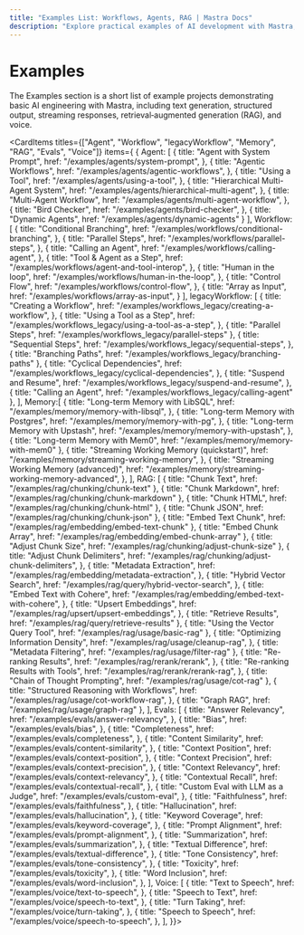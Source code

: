 ```yaml
---
title: "Examples List: Workflows, Agents, RAG | Mastra Docs"
description: "Explore practical examples of AI development with Mastra, including text generation, RAG implementations, structured outputs, and multi-modal interactions. Learn how to build AI applications using OpenAI, Anthropic, and Google Gemini."
---
```



# Examples

The Examples section is a short list of example projects demonstrating basic AI engineering with Mastra, including text generation, structured output, streaming responses, retrieval‐augmented generation (RAG), and voice.

<CardItems titles={["Agent", "Workflow", "legacyWorkflow", "Memory", "RAG", "Evals", "Voice"]} items={
  {
    Agent: [
      {
        title: "Agent with System Prompt",
        href: "/examples/agents/system-prompt",
      },
      {
        title: "Agentic Workflows",
        href: "/examples/agents/agentic-workflows",
      },
      {
        title: "Using a Tool",
        href: "/examples/agents/using-a-tool",
      },
      {
        title: "Hierarchical Multi-Agent System",
        href: "/examples/agents/hierarchical-multi-agent",
      },
      {
        title: "Multi-Agent Workflow",
        href: "/examples/agents/multi-agent-workflow",
      },
      {
        title: "Bird Checker",
        href: "/examples/agents/bird-checker",
      },
      {
        title: "Dynamic Agents",
        href: "/examples/agents/dynamic-agents"
      }
    ],
    Workflow: [
      {
        title: "Conditional Branching",
        href: "/examples/workflows/conditional-branching",
      },
      {
        title: "Parallel Steps",
        href: "/examples/workflows/parallel-steps",
      },
      {
        title: "Calling an Agent",
        href: "/examples/workflows/calling-agent",
      },
      {
        title: "Tool & Agent as a Step",
        href: "/examples/workflows/agent-and-tool-interop",
      },
      {
        title: "Human in the loop",
        href: "/examples/workflows/human-in-the-loop",
      },
      {
        title: "Control Flow",
        href: "/examples/workflows/control-flow",
      },
      {
        title: "Array as Input",
        href: "/examples/workflows/array-as-input",
      }
    ],
    legacyWorkflow: [
      {
        title: "Creating a Workflow",
        href: "/examples/workflows_legacy/creating-a-workflow",
      },
      {
        title: "Using a Tool as a Step",
        href: "/examples/workflows_legacy/using-a-tool-as-a-step",
      },
      { title: "Parallel Steps", href: "/examples/workflows_legacy/parallel-steps" },
      {
        title: "Sequential Steps",
        href: "/examples/workflows_legacy/sequential-steps",
      },
      { title: "Branching Paths", href: "/examples/workflows_legacy/branching-paths" },
      {
        title: "Cyclical Dependencies",
        href: "/examples/workflows_legacy/cyclical-dependencies",
      },
      {
        title: "Suspend and Resume",
        href: "/examples/workflows_legacy/suspend-and-resume",
      },
      { title: "Calling an Agent", href: "/examples/workflows_legacy/calling-agent" },
    ],
    Memory:[
      {
        title: "Long-term Memory with LibSQL",
        href: "/examples/memory/memory-with-libsql",
      },
      {
        title: "Long-term Memory with Postgres",
        href: "/examples/memory/memory-with-pg",
      },
      {
        title: "Long-term Memory with Upstash",
        href: "/examples/memory/memory-with-upstash",
      },
      {
        title: "Long-term Memory with Mem0",
        href: "/examples/memory/memory-with-mem0"
      },
      {
        title: "Streaming Working Memory (quickstart)",
        href: "/examples/memory/streaming-working-memory",
      },
      {
        title: "Streaming Working Memory (advanced)",
        href: "/examples/memory/streaming-working-memory-advanced",
      },
    ],
    RAG: [
      { title: "Chunk Text", href: "/examples/rag/chunking/chunk-text" },
      { title: "Chunk Markdown", href: "/examples/rag/chunking/chunk-markdown" },
      { title: "Chunk HTML", href: "/examples/rag/chunking/chunk-html" },
      { title: "Chunk JSON", href: "/examples/rag/chunking/chunk-json" },
      { title: "Embed Text Chunk", href: "/examples/rag/embedding/embed-text-chunk" },
      { title: "Embed Chunk Array", href: "/examples/rag/embedding/embed-chunk-array" },
      { title: "Adjust Chunk Size", href: "/examples/rag/chunking/adjust-chunk-size" },
      {
        title: "Adjust Chunk Delimiters",
        href: "/examples/rag/chunking/adjust-chunk-delimiters",
      },
      {
        title: "Metadata Extraction",
        href: "/examples/rag/embedding/metadata-extraction",
      },
      {
        title: "Hybrid Vector Search",
        href: "/examples/rag/query/hybrid-vector-search",
      },
      {
        title: "Embed Text with Cohere",
        href: "/examples/rag/embedding/embed-text-with-cohere",
      },
      {
        title: "Upsert Embeddings",
        href: "/examples/rag/upsert/upsert-embeddings",
      },
      { title: "Retrieve Results", href: "/examples/rag/query/retrieve-results" },
      { title: "Using the Vector Query Tool", href: "/examples/rag/usage/basic-rag" },
      {
        title: "Optimizing Information Density",
        href: "/examples/rag/usage/cleanup-rag",
      },
      { title: "Metadata Filtering", href: "/examples/rag/usage/filter-rag" },
      {
        title: "Re-ranking Results",
        href: "/examples/rag/rerank/rerank",
      },
      {
        title: "Re-ranking Results with Tools",
        href: "/examples/rag/rerank/rerank-rag",
      },
      { title: "Chain of Thought Prompting", href: "/examples/rag/usage/cot-rag" },
      {
        title: "Structured Reasoning with Workflows",
        href: "/examples/rag/usage/cot-workflow-rag",
      },
      { title: "Graph RAG", href: "/examples/rag/usage/graph-rag" },
    ],
    Evals: [
      {
        title: "Answer Relevancy",
        href: "/examples/evals/answer-relevancy",
      },
      {
        title: "Bias",
        href: "/examples/evals/bias",
      },
      {
        title: "Completeness",
        href: "/examples/evals/completeness",
      },
      {
        title: "Content Similarity",
        href: "/examples/evals/content-similarity",
      },
      {
        title: "Context Position",
        href: "/examples/evals/context-position",
      },
      {
        title: "Context Precision",
        href: "/examples/evals/context-precision",
      },
      {
        title: "Context Relevancy",
        href: "/examples/evals/context-relevancy",
      },
      {
        title: "Contextual Recall",
        href: "/examples/evals/contextual-recall",
      },
      {
        title: "Custom Eval with LLM as a Judge",
        href: "/examples/evals/custom-eval",
      },
      {
        title: "Faithfulness",
        href: "/examples/evals/faithfulness",
      },
      {
        title: "Hallucination",
        href: "/examples/evals/hallucination",
      },
      {
        title: "Keyword Coverage",
        href: "/examples/evals/keyword-coverage",
      },
      {
        title: "Prompt Alignment",
        href: "/examples/evals/prompt-alignment",
      },
      {
        title: "Summarization",
        href: "/examples/evals/summarization",
      },
      {
        title: "Textual Difference",
        href: "/examples/evals/textual-difference",
      },
      {
        title: "Tone Consistency", 
        href: "/examples/evals/tone-consistency",
      },
      {
        title: "Toxicity",
        href: "/examples/evals/toxicity",
      },
      {
        title: "Word Inclusion",
        href: "/examples/evals/word-inclusion",
      },
    ],
    Voice: [
    {
      title: "Text to Speech",
      href: "/examples/voice/text-to-speech",
    },
    {
      title: "Speech to Text",
      href: "/examples/voice/speech-to-text",
    },
    {
      title: "Turn Taking",
      href: "/examples/voice/turn-taking",
    },
    {
      title: "Speech to Speech",
      href: "/examples/voice/speech-to-speech",
    },
    ],
}}>

</CardItems>
